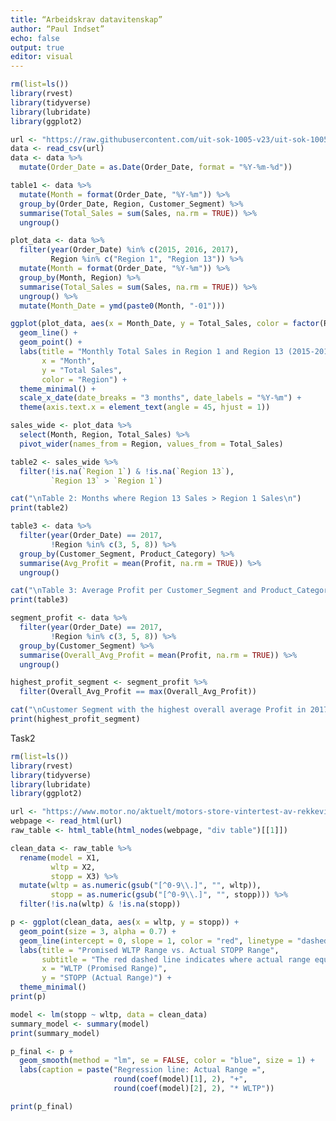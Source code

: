 ```yaml
---
title: “Arbeidskrav datavitenskap”
author: “Paul Indset”
echo: false
output: true
editor: visual
---
```


```r
rm(list=ls()) 
library(rvest)
library(tidyverse)
library(lubridate)
library(ggplot2)
```

```r
url <- "https://raw.githubusercontent.com/uit-sok-1005-v23/uit-sok-1005-v23.github.io/main/storedata.csv"
data <- read_csv(url)
data <- data %>%
  mutate(Order_Date = as.Date(Order_Date, format = "%Y-%m-%d"))

```

```r
table1 <- data %>%
  mutate(Month = format(Order_Date, "%Y-%m")) %>%
  group_by(Order_Date, Region, Customer_Segment) %>%
  summarise(Total_Sales = sum(Sales, na.rm = TRUE)) %>%
  ungroup()
```

```r
plot_data <- data %>%
  filter(year(Order_Date) %in% c(2015, 2016, 2017),
         Region %in% c("Region 1", "Region 13")) %>%
  mutate(Month = format(Order_Date, "%Y-%m")) %>%
  group_by(Month, Region) %>%
  summarise(Total_Sales = sum(Sales, na.rm = TRUE)) %>%
  ungroup() %>%
  mutate(Month_Date = ymd(paste0(Month, "-01")))
```

```r
ggplot(plot_data, aes(x = Month_Date, y = Total_Sales, color = factor(Region))) +
  geom_line() +
  geom_point() +
  labs(title = "Monthly Total Sales in Region 1 and Region 13 (2015-2017)",
       x = "Month",
       y = "Total Sales",
       color = "Region") +
  theme_minimal() +
  scale_x_date(date_breaks = "3 months", date_labels = "%Y-%m") +
  theme(axis.text.x = element_text(angle = 45, hjust = 1))
```

```r
sales_wide <- plot_data %>%
  select(Month, Region, Total_Sales) %>%
  pivot_wider(names_from = Region, values_from = Total_Sales)

table2 <- sales_wide %>%
  filter(!is.na(`Region 1`) & !is.na(`Region 13`),
         `Region 13` > `Region 1`)

cat("\nTable 2: Months where Region 13 Sales > Region 1 Sales\n")
print(table2)

```

```r
table3 <- data %>%
  filter(year(Order_Date) == 2017,
         !Region %in% c(3, 5, 8)) %>%
  group_by(Customer_Segment, Product_Category) %>%
  summarise(Avg_Profit = mean(Profit, na.rm = TRUE)) %>%
  ungroup()

cat("\nTable 3: Average Profit per Customer_Segment and Product_Category in 2017 (excluding Regions 3,5,8)\n")
print(table3)

segment_profit <- data %>%
  filter(year(Order_Date) == 2017,
         !Region %in% c(3, 5, 8)) %>%
  group_by(Customer_Segment) %>%
  summarise(Overall_Avg_Profit = mean(Profit, na.rm = TRUE)) %>%
  ungroup()

highest_profit_segment <- segment_profit %>%
  filter(Overall_Avg_Profit == max(Overall_Avg_Profit))

cat("\nCustomer Segment with the highest overall average Profit in 2017 (excluding Regions 3,5,8):\n")
print(highest_profit_segment)

```

Task2

```r
rm(list=ls()) 
library(rvest)
library(tidyverse)
library(lubridate)
library(ggplot2)
```

```r
url <- "https://www.motor.no/aktuelt/motors-store-vintertest-av-rekkevidde-pa-elbiler/217132"
webpage <- read_html(url)
raw_table <- html_table(html_nodes(webpage, "div table")[[1]])
```

```r
clean_data <- raw_table %>%
  rename(model = X1,
         wltp = X2,
         stopp = X3) %>%
  mutate(wltp = as.numeric(gsub("[^0-9\\.]", "", wltp)),
         stopp = as.numeric(gsub("[^0-9\\.]", "", stopp))) %>%
  filter(!is.na(wltp) & !is.na(stopp))
```

```r
p <- ggplot(clean_data, aes(x = wltp, y = stopp)) +
  geom_point(size = 3, alpha = 0.7) +
  geom_line(intercept = 0, slope = 1, color = "red", linetype = "dashed", size = 1, alpha = 0.5) +
  labs(title = "Promised WLTP Range vs. Actual STOPP Range",
       subtitle = "The red dashed line indicates where actual range equals the WLTP value.\nNone of the models reach the expected range; actual range is systematically lower.",
       x = "WLTP (Promised Range)",
       y = "STOPP (Actual Range)") +
  theme_minimal()
print(p)
```

```r
model <- lm(stopp ~ wltp, data = clean_data)
summary_model <- summary(model)
print(summary_model)
```

```r
p_final <- p + 
  geom_smooth(method = "lm", se = FALSE, color = "blue", size = 1) +
  labs(caption = paste("Regression line: Actual Range =",
                       round(coef(model)[1], 2), "+",
                       round(coef(model)[2], 2), "* WLTP"))

print(p_final)
```

```r
```
